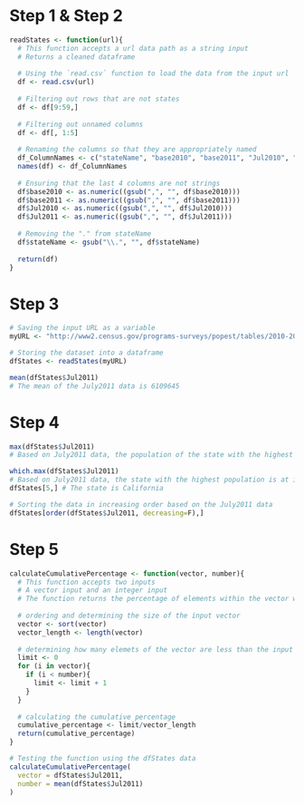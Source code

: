 # Step 1 & Step 2
```r

readStates <- function(url){
  # This function accepts a url data path as a string input
  # Returns a cleaned dataframe
  
  # Using the `read.csv` function to load the data from the input url
  df <- read.csv(url)
  
  # Filtering out rows that are not states
  df <- df[9:59,]
  
  # Filtering out unnamed columns
  df <- df[, 1:5]
  
  # Renaming the columns so that they are appropriately named
  df_ColumnNames <- c("stateName", "base2010", "base2011", "Jul2010", "Jul2011")
  names(df) <- df_ColumnNames
  
  # Ensuring that the last 4 columns are not strings
  df$base2010 <- as.numeric((gsub(",", "", df$base2010)))
  df$base2011 <- as.numeric((gsub(",", "", df$base2011)))
  df$Jul2010 <- as.numeric((gsub(",", "", df$Jul2010)))
  df$Jul2011 <- as.numeric((gsub(",", "", df$Jul2011)))
  
  # Removing the "." from stateName
  df$stateName <- gsub("\\.", "", df$stateName)
  
  return(df)
}

```

# Step 3
```r
# Saving the input URL as a variable
myURL <- "http://www2.census.gov/programs-surveys/popest/tables/2010-2011/state/totals/nst-est2011-01.csv"

# Storing the dataset into a dataframe
dfStates <- readStates(myURL)

mean(dfStates$Jul2011) 
# The mean of the July2011 data is 6109645

```

# Step 4
```r
max(dfStates$Jul2011)
# Based on July2011 data, the population of the state with the highest population is 37691912

which.max(dfStates$Jul2011)
# Based on July2011 data, the state with the highest population is at index 5
dfStates[5,] # The state is California

# Sorting the data in increasing order based on the July2011 data
dfStates[order(dfStates$Jul2011, decreasing=F),]

```

# Step 5
```r

calculateCumulativePercentage <- function(vector, number){
  # This function accepts two inputs
  # A vector input and an integer input
  # The function returns the percentage of elements within the vector which is less than the input integer
  
  # ordering and determining the size of the input vector
  vector <- sort(vector)
  vector_length <- length(vector)
  
  # determining how many elemets of the vector are less than the input integer
  limit <- 0
  for (i in vector){
    if (i < number){
      limit <- limit + 1
    }
  }
  
  # calculating the cumulative percentage
  cumulative_percentage <- limit/vector_length
  return(cumulative_percentage)
}

# Testing the function using the dfStates data
calculateCumulativePercentage(
  vector = dfStates$Jul2011,
  number = mean(dfStates$Jul2011)
)

```
